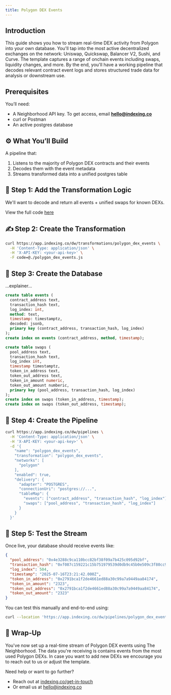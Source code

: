 ```yaml
---
title: Polygon DEX Events
---
```


## Introduction

This guide shows you how to stream real-time DEX activity from Polygon into your own database. You'll tap into the most active decentralized exchanges on the network: Uniswap, Quickswap, Balancer V2, Sushi, and Curve. The template captures a range of onchain events including swaps, liquidity changes, and more. By the end, you'll have a working pipeline that decodes relevant contract event logs and stores structured trade data for analysis or downstream use.

## Prerequisites

You’ll need:

- A Neighborhood API key. To get access, email [**hello@indexing.co**](mailto:hello@indexing.co)
- curl or Postman
- An active postgres database

## ⚙️ What You’ll Build

A pipeline that:

1. Listens to the majority of Polygon DEX contracts and their events
2. Decodes them with the event metadata
3. Streams transformed data into a unified postgres table

## 🔄 Step 1: Add the Transformation Logic

We'll want to decode and return all events + unified swaps for known DEXs.

View the full code [here](https://github.com/indexing-co/docs/blob/main/examples/transformations/polygon_dex_events.js)

## ✍️ Step 2: Create the Transformation

```bash
curl https://app.indexing.co/dw/transformations/polygon_dex_events \
  -H 'Content-Type: application/json' \
  -H 'X-API-KEY: <your-api-key>' \
  -F code=@./polygon_dex_events.js
```

## 💽 Step 3: Create the Database

...explainer...

```sql
create table events (
  contract_address text,
  transaction_hash text,
  log_index: int,
  method: text,
  timestamp: timestamptz,
  decoded: jsonb,
  primary key (contract_address, transaction_hash, log_index)
);
create index on events (contract_address, method, timestamp);

create table swaps (
  pool_address text,
  transaction_hash text,
  log_index int,
  timestamp timestamptz,
  token_in_address text,
  token_out_address text,
  token_in_amount numeric,
  token_out_amount numberic,
  primary key (pool_address, transaction_hash, log_index)
);
create index on swaps (token_in_address, timestamp);
create index on swaps (token_out_address, timestamp);
```

## 🔗 Step 4: Create the Pipeline

```bash
curl https://app.indexing.co/dw/pipelines \
  -H 'Content-Type: application/json' \
  -H 'X-API-KEY: <your-api-key>' \
  -d '{
    "name": "polygon_dex_events",
    "transformation": "polygon_dex_events",
    "networks": [
      "polygon"
    ],
    "enabled": true,
    "delivery": {
      "adapter": "POSTGRES",
      "connectionUri": "postgres://...",
      "tableMap": {
        "events": ["contract_address", "transaction_hash", "log_index"],
        "swaps": ["pool_address", "transaction_hash", "log_index"]
      }
    }
  }'
```

## 🥺 Step 5: Test the Stream

Once live, your database should receive events like:

```json
{
  "pool_address": "0x4e3288c9ca110bcc82bf38f09a7b425c095d92bf",
  "transaction_hash": "0xf087c159221c15b751979539d0db9c45b0e509c3f80cc988c9cebc51b7b69e40",
  "log_index": 504,
  "timestamp": "2025-07-16T23:21:42.000Z",
  "token_in_address": "0x2791bca1f2de4661ed88a30c99a7a9449aa84174",
  "token_in_amount": "2323",
  "token_out_address": "0x2791bca1f2de4661ed88a30c99a7a9449aa84174",
  "token_out_amount": "2323"
}
```

You can test this manually and end-to-end using:

```bash
curl --location 'https://app.indexing.co/dw/pipelines/polygon_dex_events/test/polygon/74046728' -H 'X-API-KEY: <your-api-key>'
```

## 🚀 Wrap-Up

You've now set up a real-time stream of Polygon DEX events using The Neighborhood. The data you're receiving is contains events from the most used Polygon DEXs. In case you want to add new DEXs we encourage you to reach out to us or adjust the template.

Need help or want to go further?

- Reach out at [indexing.co/get-in-touch](https://www.indexing.co/get-in-touch)
- Or email us at [hello@indexing.co](mailto:hello@indexing.co)
